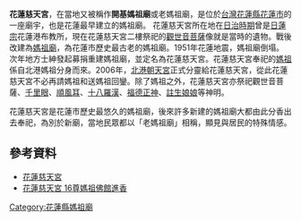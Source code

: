 {{refimprove|time=2016-01-28T08:05:15+00:00}}
'''花蓮慈天宮'''，在當地又被稱作'''開基媽祖廟'''或老媽祖廟，是位於[[台灣|台灣]][[花蓮縣|花蓮縣]][[花蓮市|花蓮市]]的一座廟宇，也是花蓮最早建立的媽祖廟。
花蓮慈天宮所在地在[[台灣日治時期|日治時期]]曾是[[日蓮宗|日蓮宗]]花蓮港布教所，現在花蓮慈天宮二樓祭祀的[[觀世音菩薩|觀世音菩薩]]像就是當時的遺物。戰後改建為[[媽祖廟|媽祖廟]]，為花蓮市歷史最古老的媽祖廟。1951年花蓮地震，媽祖廟倒塌。次年地方士紳發起募捐重建媽祖廟，並定名為花蓮慈天宮。花蓮慈天宮奉祀的[[媽祖|媽祖]]係自北港媽祖分身而來。2006年，[[北港朝天宮|北港朝天宮]]正式分靈給花蓮慈天宮，從此花蓮慈天宮不必再請媽祖和送媽祖回鑾。除了媽祖之外，花蓮慈天宮亦祭祀觀世音菩薩、[[千里眼|千里眼]]、[[順風耳|順風耳]]、[[十八羅漢|十八羅漢]]、[[福德正神|福德正神]]、[[註生娘娘|註生娘娘]]等神明。

花蓮慈天宮是花蓮市歷史最悠久的媽祖廟，後來許多新建的媽祖廟大都由此分香出去奉祀，為別於新廟，當地民眾都以「老媽祖廟」相稱，顯見與居民的特殊情感。

==參考資料==
*[https://web.archive.org/web/20160805185436/http://emmm.tw/L3_content.php?L3_id=64338 花蓮慈天宮]
*[http://www.merit-times.com.tw/NewsPage.aspx?unid=252891 花蓮慈天宮 16尊媽祖佛館進香]

[[Category:花蓮縣媽祖廟|Category:花蓮縣媽祖廟]]